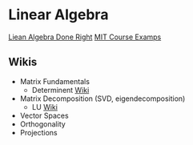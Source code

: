 # Linear Algebra
[Liean Algebra Done Right](https://linear.axler.net)
[MIT Course Examps](https://math.mit.edu/~gs/linearalgebra/ila6/indexila6.html)
## Wikis
* Matrix Fundamentals
  * Determinent [Wiki](https://en.wikipedia.org/wiki/Determinant)
* Matrix Decomposition (SVD, eigendecomposition) 
  * LU [Wiki](https://en.wikipedia.org/wiki/LU_decomposition)
* Vector Spaces
* Orthogonality
* Projections
